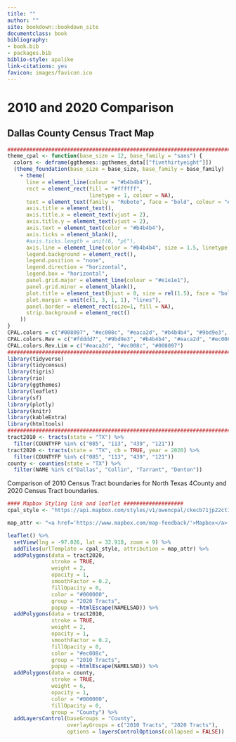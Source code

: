 ```yaml
---
title: ""
author: ""
site: bookdown::bookdown_site
documentclass: book
bibliography:
- book.bib
- packages.bib
biblio-style: apalike
link-citations: yes
favicon: images/favicon.ico
---
```

# 2010 and 2020 Comparison {-}
## Dallas County Census Tract Map {-}

```r
###############################################################################################
theme_cpal <- function(base_size = 12, base_family = "sans") {
  colors <- deframe(ggthemes::ggthemes_data[["fivethirtyeight"]])
  (theme_foundation(base_size = base_size, base_family = base_family)
    + theme(
      line = element_line(colour = "#b4b4b4"),
      rect = element_rect(fill = "#ffffff",
                          linetype = 1, colour = NA),
      text = element_text(family = "Roboto", face = "bold", colour = "#6c6c6c"),
      axis.title = element_text(),
      axis.title.x = element_text(vjust = 2),
      axis.title.y = element_text(vjust = 2),
      axis.text = element_text(color = "#b4b4b4"),
      axis.ticks = element_blank(),
      #axis.ticks.length = unit(6, "pt"),
      axis.line = element_line(color = "#b4b4b4", size = 1.5, linetype = "solid"),
      legend.background = element_rect(),
      legend.position = "none",
      legend.direction = "horizontal",
      legend.box = "horizontal",
      panel.grid.major = element_line(colour = "#e1e1e1"),
      panel.grid.minor = element_blank(),
      plot.title = element_text(hjust = 0, size = rel(1.5), face = "bold"),
      plot.margin = unit(c(1, 3, 1, 1), "lines"),
      panel.border = element_rect(size=1, fill = NA),
      strip.background = element_rect()
    ))
}
CPAL.colors = c("#008097", "#ec008c", "#eaca2d", "#b4b4b4", "#9bd9e3", "#fdddd7", "#55107E")
CPAL.colors.Rev = c("#fdddd7", "#9bd9e3", "#b4b4b4", "#eaca2d", "#ec008c", "#008097")
CPAL.colors.Rev.Lim = c("#eaca2d", "#ec008c", "#008097")
###############################################################################################
library(tidyverse)
library(tidycensus)
library(tigris)
library(rio)
library(ggthemes)
library(leaflet)
library(sf)
library(plotly)
library(knitr)
library(kableExtra)
library(htmltools)
###############################################################################################
tract2010 <- tracts(state = "TX") %>%
  filter(COUNTYFP %in% c("085", "113", "439", "121"))
tract2020 <- tracts(state = "TX", cb = TRUE, year = 2020) %>%
  filter(COUNTYFP %in% c("085", "113", "439", "121"))
county <- counties(state = "TX") %>%
  filter(NAME %in% c("Dallas", "Collin", "Tarrant", "Denton"))
```

Comparison of 2010 Census Tract boundaries for North Texas 4County and 2020 Census Tract boundaries.
```r
#### Mapbox Styling link and leaflet ###################
cpal_style <- "https://api.mapbox.com/styles/v1/owencpal/ckecb71jp22ct19qc1id28jku/tiles/256/{z}/{x}/{y}@2x?access_token=pk.eyJ1Ijoib3dlbmNwYWwiLCJhIjoiY2tlYnR3emdxMGNhZzMwb2EzZWR4ajloNCJ9.P7Mujz8F3Rssq5-Q6dcvMw"

map_attr <- "<a href='https://www.mapbox.com/map-feedback/'>Mapbox</a> Basemap <a href='https://childpovertyactionlab.org/'>Child Poverty Action Lab</a>"

leaflet() %>%
  setView(lng = -97.026, lat = 32.918, zoom = 9) %>%
  addTiles(urlTemplate = cpal_style, attribution = map_attr) %>%
  addPolygons(data = tract2020,
              stroke = TRUE,
              weight = 2,
              opacity = 1,
              smoothFactor = 0.2,
              fillOpacity = 0,
              color = "#000000",
              group = "2020 Tracts",
              popup = ~htmlEscape(NAMELSAD)) %>%
  addPolygons(data = tract2010, 
              stroke = TRUE,
              weight = 2,
              opacity = 1,
              smoothFactor = 0.2,
              fillOpacity = 0,
              color = "#ec008c",
              group = "2010 Tracts",
              popup = ~htmlEscape(NAMELSAD)) %>%
  addPolygons(data = county,
              stroke = TRUE,
              weight = 6,
              opacity = 1,
              color = "#000000",
              fillOpacity = 0,
              group = "County") %>%
  addLayersControl(baseGroups = "County",
                   overlayGroups = c("2010 Tracts", "2020 Tracts"),
                   options = layersControlOptions(collapsed = FALSE))
```